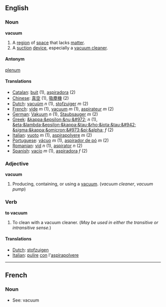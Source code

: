 == English ==

=== Noun ===
'''vacuum'''

#A [[region]] of [[space]] that lacks [[matter]].
#A [[suction]] [[device]], especially a [[vacuum cleaner]].

==== Antonym ====
[[plenum]]

==== Translations ====
*[[Catalan]]: [[buit]] (1), [[aspiradora]] (2)
*[[Chinese]]: [[真空]] (1), [[吸塵機]] (2)
*[[Dutch]]: [[vacuüm]] ''n'' (1), [[stofzuiger]] ''m'' (2)
*[[French]]: [[vide]] ''m'' (1), [[vacuum#French|vacuum]] ''m'' (1), [[aspirateur]] ''m'' (2)
*[[German]]: [[Vakuum]] ''n'' (1), [[Staubsauger]] ''m'' (2)
*[[Greek]]: [[&kappa;&epsilon;&nu;&#972;]] ''n'' (1), [[&eta;&lambda;&epsilon;&kappa;&tau;&rho;&iota;&tau;&#942; &sigma;&kappa;&omicron;&#973;&pi;&alpha;]] ''f'' (2)
*[[Italian]]: [[vuoto]] ''m'' (1), [[aspirapolvere]] ''m'' (2)
*[[Portuguese]]: [[vácuo]] ''m'' (1), [[aspirador de pó]] ''m'' (2)
*[[Romanian]]: [[vid]] ''n'' (1), [[aspirator]] ''n'' (2)
*[[Spanish]]: [[vacío]] ''m'' (1), [[aspiradora]] ''f'' (2)

=== Adjective ===
'''vacuum'''

#Producing, containing, or using a [[vacuum]]. (''vacuum cleaner'', ''vacuum pump'')

=== Verb ===
'''to vacuum'''

#To clean with a vacuum cleaner.  (''May be used in either the transitive or intransitive sense.'')

==== Translations ====
*[[Dutch]]: [[stofzuigen]]
*[[Italian]]: [[pulire]] [[con]] l'[[aspirapolvere]]

----
==French==

===Noun===

*See: vacuum
